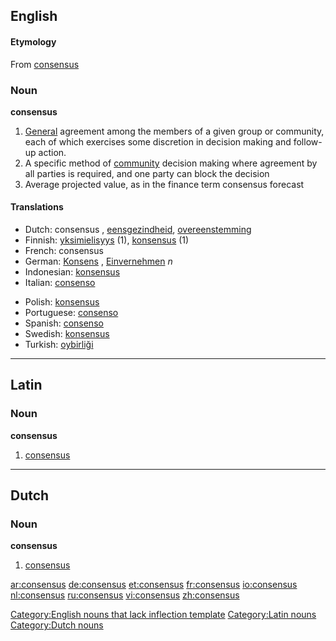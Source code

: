 {{wikipedia}}

==English==

====Etymology====
From {{L.}} [[consensus]]

===Noun===
'''consensus'''

# [[General]] agreement among the members of a given group or community, each of which exercises some discretion in decision making and follow-up action.
# A specific method of [[community]] decision making where agreement by all parties is required, and one party can block the decision
# Average projected value, as in the finance term consensus forecast
====Translations====
{{top}}
*Dutch: consensus {{m}}, [[eensgezindheid]], [[overeenstemming]]
*Finnish: [[yksimielisyys]] (1), [[konsensus]] (1)
*French: consensus {{m}}
*German: [[Konsens]] {{m}}, [[Einvernehmen]] ''n''
*Indonesian: [[konsensus]]
*Italian: [[consenso]] {{m}}
{{mid}}
*Polish: [[konsensus]] {{m}}
*Portuguese: [[consenso]] {{m}}
*Spanish: [[consenso]] {{m}}
*Swedish: [[konsensus]]
*Turkish: [[oybirliği]]
{{bottom}}

----

==Latin==

===Noun===
'''consensus'''

# [[consensus]]

----

==Dutch==

===Noun===
'''consensus''' {{m}}

# [[consensus]]

[[Category:English nouns that lack inflection template]]
[[Category:Latin nouns]]
[[Category:Dutch nouns]]

[[ar:consensus]]
[[de:consensus]]
[[et:consensus]]
[[fr:consensus]]
[[io:consensus]]
[[nl:consensus]]
[[ru:consensus]]
[[vi:consensus]]
[[zh:consensus]]